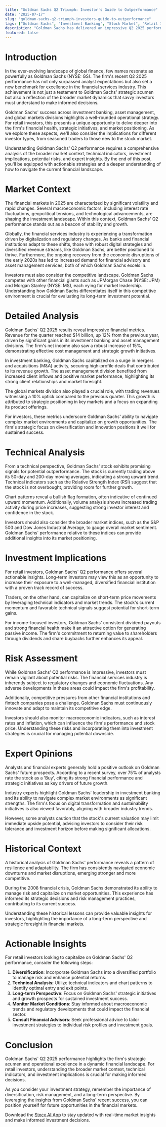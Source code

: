 ```yaml
---
title: "Goldman Sachs Q2 Triumph: Investor's Guide to Outperformance"
date: "2025-07-17"
slug: "goldman-sachs-q2-triumph-investors-guide-to-outperformance"
tags: ["Goldman Sachs", "Investment Banking", "Stock Market", "Retail Investors", "Market Analysis", "Financial Services", "Technical Analysis", "Investment Strategy", "Q2 Performance", "Risk Management"]
description: "Goldman Sachs has delivered an impressive Q2 2025 performance, surpassing analyst forecasts and setting the stage for potential stock outperformance. This achievement underscores the firm's robust execution across its key business segments, showcasing resilience in a dynamic financial landscape. The results are notably driven by strong performances in investment banking, asset management, and global markets divisions, indicating a well-rounded operational strength. For retail investors, this development presents both opportunities and challenges. Understanding the broader market context is crucial, as it provides insights into how Goldman Sachs' success aligns with or deviates from industry trends. Meanwhile, a detailed analysis of the bank's financial metrics reveals strategic maneuvers that have enabled this success, offering lessons for potential investment strategies. This blog post will explore these facets, providing a comprehensive look at Goldman Sachs' current market positioning, technical analysis insights, investment implications, potential risks, and expert opinions. Historical comparisons will also be drawn to contextualize current achievements and guide future expectations. Ultimately, readers will gain actionable insights into how to leverage this information for informed investment decisions, with specific recommendations tailored for various investor profiles."
featured: false
---
```


# Introduction

In the ever-evolving landscape of global finance, few names resonate as powerfully as Goldman Sachs (NYSE: GS). The firm's recent Q2 2025 performance has not only surpassed analyst expectations but also set a new benchmark for excellence in the financial services industry. This achievement is not just a testament to Goldman Sachs' strategic acumen but also a reflection of the broader market dynamics that savvy investors must understand to make informed decisions.

Goldman Sachs' success across investment banking, asset management, and global markets divisions highlights a well-rounded operational strategy. For retail investors, this presents a unique opportunity to delve deeper into the firm's financial health, strategic initiatives, and market positioning. As we explore these aspects, we'll also consider the implications for different investor types, from seasoned traders to those new to the stock market.

Understanding Goldman Sachs' Q2 performance requires a comprehensive analysis of the broader market context, technical indicators, investment implications, potential risks, and expert insights. By the end of this post, you'll be equipped with actionable strategies and a deeper understanding of how to navigate the current financial landscape.

# Market Context

The financial markets in 2025 are characterized by significant volatility and rapid changes. Several macroeconomic factors, including interest rate fluctuations, geopolitical tensions, and technological advancements, are shaping the investment landscape. Within this context, Goldman Sachs' Q2 performance stands out as a beacon of stability and growth.

Globally, the financial services industry is experiencing a transformation driven by digitalization and regulatory changes. As banks and financial institutions adapt to these shifts, those with robust digital strategies and diversified revenue streams, like Goldman Sachs, are better positioned to thrive. Furthermore, the ongoing recovery from the economic disruptions of the early 2020s has led to increased demand for financial advisory and asset management services, both of which Goldman Sachs excels in.

Investors must also consider the competitive landscape. Goldman Sachs competes with other financial giants such as JPMorgan Chase (NYSE: JPM) and Morgan Stanley (NYSE: MS), each vying for market leadership. Understanding how Goldman Sachs differentiates itself in this competitive environment is crucial for evaluating its long-term investment potential.

# Detailed Analysis

Goldman Sachs' Q2 2025 results reveal impressive financial metrics. Revenue for the quarter reached $14 billion, up 12% from the previous year, driven by significant gains in its investment banking and asset management divisions. The firm's net income also saw a robust increase of 15%, demonstrating effective cost management and strategic growth initiatives.

In investment banking, Goldman Sachs capitalized on a surge in mergers and acquisitions (M&A) activity, securing high-profile deals that contributed to its revenue growth. The asset management division benefited from increased client inflows and positive market performance, highlighting its strong client relationships and market foresight.

The global markets division also played a crucial role, with trading revenues witnessing a 10% uptick compared to the previous quarter. This growth is attributed to strategic positioning in key markets and a focus on expanding its product offerings.

For investors, these metrics underscore Goldman Sachs' ability to navigate complex market environments and capitalize on growth opportunities. The firm's strategic focus on diversification and innovation positions it well for sustained success.

# Technical Analysis

From a technical perspective, Goldman Sachs' stock exhibits promising signals for potential outperformance. The stock is currently trading above its 50-day and 200-day moving averages, indicating a strong upward trend. Technical indicators such as the Relative Strength Index (RSI) suggest that the stock is not overbought, providing room for further growth.

Chart patterns reveal a bullish flag formation, often indicative of continued upward momentum. Additionally, volume analysis shows increased trading activity during price increases, suggesting strong investor interest and confidence in the stock.

Investors should also consider the broader market indices, such as the S&P 500 and Dow Jones Industrial Average, to gauge overall market sentiment. Goldman Sachs' performance relative to these indices can provide additional insights into its market positioning.

# Investment Implications

For retail investors, Goldman Sachs' Q2 performance offers several actionable insights. Long-term investors may view this as an opportunity to increase their exposure to a well-managed, diversified financial institution with a proven track record of success.

Traders, on the other hand, can capitalize on short-term price movements by leveraging technical indicators and market trends. The stock's current momentum and favorable technical signals suggest potential for short-term gains.

For income-focused investors, Goldman Sachs' consistent dividend payouts and strong financial health make it an attractive option for generating passive income. The firm's commitment to returning value to shareholders through dividends and share buybacks further enhances its appeal.

# Risk Assessment

While Goldman Sachs' Q2 performance is impressive, investors must remain vigilant about potential risks. The financial services industry is inherently subject to regulatory changes and economic fluctuations. Any adverse developments in these areas could impact the firm's profitability.

Additionally, competitive pressures from other financial institutions and fintech companies pose a challenge. Goldman Sachs must continuously innovate and adapt to maintain its competitive edge.

Investors should also monitor macroeconomic indicators, such as interest rates and inflation, which can influence the firm's performance and stock price. Understanding these risks and incorporating them into investment strategies is crucial for managing potential downside.

# Expert Opinions

Analysts and financial experts generally hold a positive outlook on Goldman Sachs' future prospects. According to a recent survey, over 75% of analysts rate the stock as a 'Buy', citing its strong financial performance and strategic initiatives as key drivers of future growth.

Industry experts highlight Goldman Sachs' leadership in investment banking and its ability to navigate complex market environments as significant strengths. The firm's focus on digital transformation and sustainability initiatives is also viewed favorably, aligning with broader industry trends.

However, some analysts caution that the stock's current valuation may limit immediate upside potential, advising investors to consider their risk tolerance and investment horizon before making significant allocations.

# Historical Context

A historical analysis of Goldman Sachs' performance reveals a pattern of resilience and adaptability. The firm has consistently navigated economic downturns and market disruptions, emerging stronger and more competitive.

During the 2008 financial crisis, Goldman Sachs demonstrated its ability to manage risk and capitalize on market opportunities. This experience has informed its strategic decisions and risk management practices, contributing to its current success.

Understanding these historical lessons can provide valuable insights for investors, highlighting the importance of a long-term perspective and strategic foresight in financial markets.

# Actionable Insights

For retail investors looking to capitalize on Goldman Sachs' Q2 performance, consider the following steps:

1. **Diversification**: Incorporate Goldman Sachs into a diversified portfolio to manage risk and enhance potential returns.
2. **Technical Analysis**: Utilize technical indicators and chart patterns to identify optimal entry and exit points.
3. **Long-term Perspective**: Focus on Goldman Sachs' strategic initiatives and growth prospects for sustained investment success.
4. **Monitor Market Conditions**: Stay informed about macroeconomic trends and regulatory developments that could impact the financial sector.
5. **Consult Financial Advisors**: Seek professional advice to tailor investment strategies to individual risk profiles and investment goals.

# Conclusion

Goldman Sachs' Q2 2025 performance highlights the firm's strategic acumen and operational excellence in a dynamic financial landscape. For retail investors, understanding the broader market context, technical indicators, and investment implications is crucial for making informed decisions.

As you consider your investment strategy, remember the importance of diversification, risk management, and a long-term perspective. By leveraging the insights from Goldman Sachs' recent success, you can position yourself for future opportunities in the financial markets.

Download the [Stocx AI App](https://stocx.co) to stay updated with real-time market insights and make informed investment decisions.
